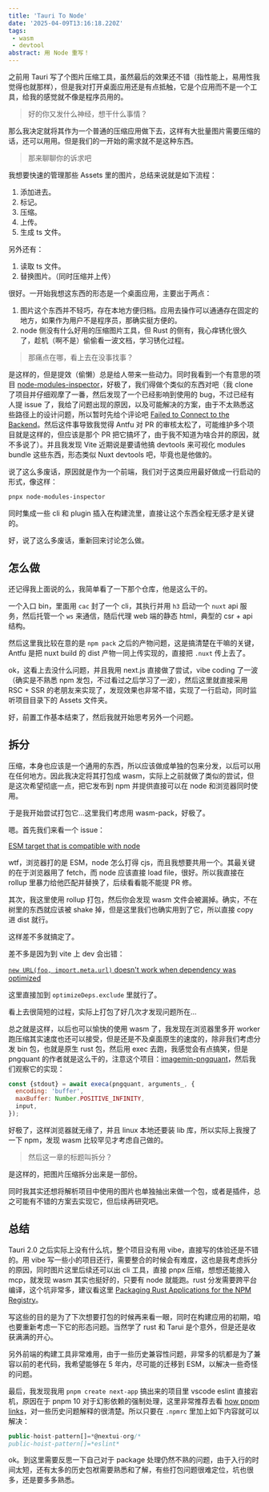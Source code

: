 ```yaml
---
title: 'Tauri To Node'
date: '2025-04-09T13:16:18.220Z'
tags:
 - wasm
 - devtool
abstract: 用 Node 重写！
---
```


之前用 Tauri 写了个图片压缩工具，虽然最后的效果还不错（指性能上，易用性我觉得也就那样），但是我对打开桌面应用还是有点抵触，它是个应用而不是一个工具，给我的感觉就不像是程序员用的。

> 好的你又发什么神经，想干什么事情？

那么我决定就将其作为一个普通的压缩应用做下去，这样有大批量图片需要压缩的话，还可以用用。但是我们的一开始的需求就不是这种东西。

> 那来聊聊你的诉求吧

我想要快速的管理那些 Assets 里的图片，总结来说就是如下流程：

1. 添加进去。
2. 标记。
3. 压缩。
4. 上传。
5. 生成 ts 文件。

另外还有：

1. 读取 ts 文件。
2. 替换图片。（同时压缩并上传）

很好。一开始我想这东西的形态是一个桌面应用，主要出于两点：

1. 图片这个东西并不轻巧，存在本地方便归档。应用去操作可以通通存在固定的地方，如果作为用户不是程序员，那确实挺方便的。
2. node 侧没有什么好用的压缩图片工具，但 Rust 的侧有，我心痒锈化很久了，趁机（啊不是）偷偷看一波文档，学习锈化过程。

> 那痛点在哪，看上去在没事找事？

是这样的，但是提效（偷懒）总是给人带来一些动力。同时我看到一个有意思的项目 [node-modules-inspector](https://github.com/antfu/node-modules-inspector)，好极了，我们得做个类似的东西对吧（我 clone 了项目并仔细观摩了一番，然后发现了一个已经影响到使用的 bug，不过已经有人提 issue 了，我给了问题出现的原因，以及可能解决的方案，由于不太熟悉这些路径上的设计问题，所以暂时先给个评论吧 [Failed to Connect to the Backend](https://github.com/antfu/node-modules-inspector/issues/93#issuecomment-2788689465)。然后这件事导致我觉得 Antfu 对 PR 的审核太松了，可能维护多个项目就是这样的，但应该是那个 PR 把它搞坏了，由于我不知道为啥合并的原因，就不多说了）。并且我发现 Vite 近期说是要请他搞 devtools 来可视化 modules bundle 这些东西，形态类似 Nuxt devtools 吧，毕竟也是他做的。

说了这么多废话，原因就是作为一个前端，我们对于这类应用最好做成一行启动的形式，像这样：

```bash
pnpx node-modules-inspector
```

同时集成一些 cli 和 plugin 插入在构建流里，直接让这个东西全程无感才是关键的。

好，说了这么多废话，重新回来讨论怎么做。

## 怎么做

还记得我上面说的么，我简单看了一下那个仓库，他是这么干的。

一个入口 bin，里面用 `cac` 封了一个 cli，其执行并用 `h3` 启动一个 `nuxt` api 服务，然后托管一个 `ws` 来通信，随后代理 web 端的静态 html，典型的 csr + api 结构。

然后这里我比较在意的是 `npm pack` 之后的产物问题，这是搞清楚在干嘛的关键，Antfu 是把 nuxt build 的 dist 产物一同上传实现的，直接把 `.nuxt` 传上去了。

ok，这看上去没什么问题，并且我用 next.js 直接做了尝试，vibe coding 了一波（确实是不熟悉 npm 发包，不过看过之后学习了一波），然后这里就直接采用 RSC + SSR 的老朋友来实现了，发现效果也非常不错，实现了一行启动，同时监听项目目录下的 Assets 文件夹。

好，前置工作基本结束了，然后我就开始思考另外一个问题。

## 拆分

压缩，本身也应该是一个通用的东西，所以应该做成单独的包来分发，以后可以用在任何地方。因此我决定将其打包成 wasm，实际上之前就做了类似的尝试，但是这次希望彻底一点，把它发布到 npm 并提供直接可以在 node 和浏览器同时使用。

于是我开始尝试打包它…这里我们考虑用 wasm-pack，好极了。

嗯。首先我们来看一个 issue：

[ESM target that is compatible with node](https://github.com/rustwasm/wasm-pack/issues/1253)

wtf，浏览器打的是 ESM，node 怎么打得 cjs，而且我想要共用一个。其最关键的在于浏览器用了 fetch，而 node 应该直接 load file，很好。所以我直接在 rollup 里暴力给他匹配并替换了，后续看看能不能提 PR 修。

其次，我这里使用 rollup 打包，然后你会发现 wasm 文件会被漏掉。确实，不在树里的东西就应该被 shake 掉，但是这里我们也确实用到了它，所以直接 copy 进 dist 就行。

这样差不多就搞定了。

差不多是因为到 vite 上 dev 会出错：

[`new URL(foo, import.meta.url)` doesn't work when dependency was optimized](https://github.com/vitejs/vite/issues/8427)

这里直接加到 `optimizeDeps.exclude` 里就行了。

看上去很简短的过程，实际上打包了好几次才发现问题所在…

总之就是这样，以后也可以愉快的使用 wasm 了，我发现在浏览器里多开 worker 跑压缩其实速度也还可以接受，但是还是不及桌面原生的速度的，除非我们考虑分发 bin 包，也就是原生 rust 包，然后用 exec 去跑，我感觉会有点搞笑，但是 pngquant 的作者就是这么干的，注意这个项目：[imagemin-pngquant](https://github.com/imagemin/imagemin-pngquant)，然后我们观察它的实现：

```jsx
const {stdout} = await execa(pngquant, arguments_, {
  encoding: 'buffer',
  maxBuffer: Number.POSITIVE_INFINITY,
  input,
});
```

好极了，这样浏览器就无缘了，并且 linux 本地还要装 lib 库，所以实际上我搜了一下 npm，发现 wasm 比较罕见才考虑自己做的。

> 然后这一章的标题叫拆分？

是这样的，把图片压缩拆分出来是一部份。

同时我其实还想将解析项目中使用的图片也单独抽出来做一个包，或者是插件，总之可能有不错的方案去实现它，但后续再研究吧。

## 总结

Tauri 2.0 之后实际上没有什么坑，整个项目没有用 vibe，直接写的体验还是不错的。用 vibe 写一些小的项目还行，需要整合的时候会有难度，这也是我考虑拆分的原因，同时图片这里后续还可以出 cli 工具，直接 pnpx 压缩，想想还能接入 mcp，就发现 wasm 其实也挺好的，只要有 node 就能跑。rust 分发需要跨平台编译，这个坑非常多，建议看这里 [Packaging Rust Applications for the NPM Registry](https://blog.orhun.dev/packaging-rust-for-npm/)。

写这些的目的是为了下次想要打包的时候再来看一眼，同时在构建应用的初期，咱也要重新考虑一下它的形态问题。当然学了 rust 和 Tarui 是个意外，但是还是收获满满的开心。

另外前端的构建工具非常难用，由于一些历史兼容性问题，非常多的坑都是为了兼容以前的老代码，我希望能够在 5 年内，尽可能的迁移到 ESM，以解决一些奇怪的问题。

最后，我发现我用 `pnpm create next-app` 搞出来的项目里 vscode eslint 直接宕机，原因在于 pnpm 10 对于幻影依赖的强制处理，这里非常推荐去看 [how pnpm links](https://zhuanlan.zhihu.com/p/609430861)，对一些历史问题解释的很清楚。所以只要在 `.npmrc` 里加上如下内容就可以解决：

```jsx
public-hoist-pattern[]=*@nextui-org/*
public-hoist-pattern[]=*eslint*
```

ok。到这里需要反思一下自己对于 package 处理仍然不熟的问题，由于入行的时间太短，还有太多的历史包袱需要熟悉和了解，有些打包问题很难定位，坑也很多，还是要多多熟悉。
